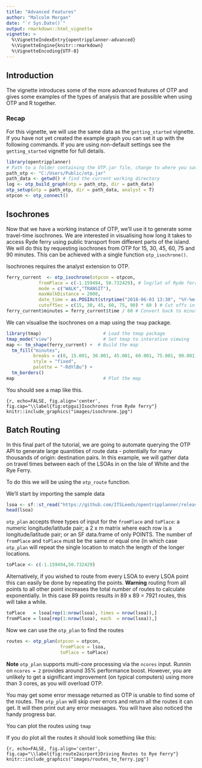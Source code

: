 ```yaml
---
title: "Advanced Features"
author: "Malcolm Morgan"
date: "`r Sys.Date()`"
output: rmarkdown::html_vignette
vignette: >
  %\VignetteIndexEntry{opentripplanner-advanced}
  %\VignetteEngine{knitr::rmarkdown}
  %\VignetteEncoding{UTF-8}
---
```


## Introduction

The vignette introduces some of the more advanced features of OTP and gives some examples of the types of analysis that are possible when using OTP and R together.

### Recap

For this vignette, we will use the same data as the `getting_started` vignette. If you have not yet created the example graph you can set it up with the following commands. If you are using non-default settings see the `getting_started` vignette for full details.

```r
library(opentripplanner)
# Path to a folder containing the OTP.jar file, change to where you saved the file.
path_otp <- "C:/Users/Public/otp.jar"
path_data <- getwd() # find the current working directory
log <- otp_build_graph(otp = path_otp, dir = path_data)
otp_setup(otp = path_otp, dir = path_data, analyst = T)
otpcon <- otp_connect()

```

## Isochrones

Now that we have a working instance of OTP, we'll use it to generate some travel-time isochrones. We are interested in visualising how long it takes to access Ryde ferry using public transport from different parts of the island. We will do this by requesting isochrones from OTP for 15, 30, 45, 60, 75 and 90 minutes. This can be achieved with a single function `otp_isochrone()`.

Isochrones requires the analyst extension to OTP. 

```r
ferry_current  <- otp_isochrone(otpcon = otpcon,
            fromPlace = c(-1.159494, 50.732429), # lng/lat of Ryde ferry
            mode = c("WALK","TRANSIT"),
            maxWalkDistance = 2000,
            date_time = as.POSIXct(strptime("2018-06-03 13:30", "%Y-%m-%d %H:%M")),
            cutoffSec = c(15, 30, 45, 60, 75, 90) * 60 ) # Cut offs in seconds
ferry_current$minutes = ferry_current$time / 60 # Convert back to minutes

```

We can visualise the isochrones on a map using the `tmap` package.

```r
library(tmap)                       # Load the tmap package
tmap_mode("view")                   # Set tmap to interative viewing
map <- tm_shape(ferry_current) +  # Build the map
  tm_fill("minutes",
          breaks = c(0, 15.001, 30.001, 45.001, 60.001, 75.001, 90.001),
          style = "fixed",
          palette = "-RdYlBu") +
  tm_borders()
map                                 # Plot the map
```

You should see a map like this.

```{r, echo=FALSE, fig.align='center', fig.cap="\\label{fig:otpgui}Isochrones from Ryde ferry"}
knitr::include_graphics("images/isochrone.jpg")
```

## Batch Routing

In this final part of the tutorial, we are going to automate querying the OTP API to generate large quantities of route data - potentially for many thousands of origin: destination pairs. In this example, we will gather data on travel times between each of the LSOAs in on the Isle of White and the Rye Ferry.

To do this we will be using the `otp_route` function.

We'll start by importing the sample data

```r
lsoa <- sf::st_read("https://github.com/ITSLeeds/opentripplanner/releases/download/0.1/centroids.gpkg")
head(lsoa)
```

`otp_plan` accepts three types of input for the `fromPlace` and `toPlace`: a numeric longitude/latitude pair; a 2 x m matrix where each row is a longitude/latitude pair; or an SF data.frame of only POINTS. The number of `fromPlace` and `toPlace` must be the same or equal one (in which case `otp_plan` will repeat the single location to match the length of the longer locations.


```r
toPlace <- c(-1.159494,50.732429)
```

Alternatively, if you wished to route from every LSOA to every LSOA point this can easily be done by repeating the points. **Warning** routing from all points to all other point increases the total number of routes to calculate exponentially. In this case 89 points results in 89 x 89 = 7921 routes, this will take a while.

```r
toPlace   = lsoa[rep(1:nrow(lsoa), times = nrow(lsoa)),]
fromPlace = lsoa[rep(1:nrow(lsoa), each  = nrow(lsoa)),]
```

Now we can use the `otp_plan` to find the routes

```r
routes <- otp_plan(otpcon = otpcon,
                    fromPlace = lsoa,
                    toPlace = toPlace)
```

**Note** `otp_plan` supports multi-core processing via the `ncores` input. Runnin on `ncores = 2` provides around 35% performance boost. However, you are unlikely to get a significant improvement (on typical computers) using more than 3 cores, as you will overload OTP.

You may get some error message returned as OTP is unable to find some of the routes. The `otp_plan` will skip over errors and return all the routes it can get. It will then print out any error messages. You will have also noticed the handy progress bar.

You can plot the routes using `tmap` 

If you do plot all the routes it should look something like this:

```{r, echo=FALSE, fig.align='center', fig.cap="\\label{fig:route2airport}Driving Routes to Rye Ferry"}
knitr::include_graphics("images/routes_to_ferry.jpg")
```
